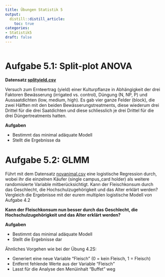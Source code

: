 ```yaml
---
title: Übungen Statistik 5
output: 
  distill::distill_article:
    toc: true
categories:
- Statistik5
draft: false
---
```


```r

```

# Aufgabe 5.1: Split-plot ANOVA

**Datensatz [splityield.csv](https://raw.githubusercontent.com/ResearchMethods-ZHAW/datasets/main/statistik/splityield.csv)**

Versuch zum Ernteertrag (yield) einer Kulturpflanze in Abhängigkeit der drei Faktoren Bewässerung (irrigated vs. control), Düngung (N, NP, P) und Aussaatdichten (low, medium, high). Es gab vier ganze Felder (block), die zwei Hälften mit den beiden Bewässerungstreatments, diese wiederum drei Drittel für die drei Saatdichten und diese schliesslich je drei Drittel für die drei Düngertreatments hatten.

**Aufgaben**

- Bestimmt das minimal adäquate Modell
- Stellt die Ergebnisse da




# Aufgabe 5.2: GLMM

Führt mit dem Datensatz [novanimal.csv](https://zenodo.org/record/3890949/files/2017_ZHAW_individual_menu_sales_NOVANIMAL.csv?download=1) eine logistische Regression durch, wobei ihr die einzelnen Käufer (single campus_card holder) als weitere randomisierte Variable mitberücksichtigt. Kann der Fleischkonsum durch das Geschlecht, die Hochschulzugehörigkeit und das Alter erklärt werden? Vergleich die Ergebnisse mit der eurem multiplen logistische Modell von Aufgabe 4.2

**Kann der Fleischkonsum nun besser durch das Geschlecht, die Hochschulzugehörigkeit und das Alter erklärt werden?**

**Aufgaben**

- Bestimmt das minimal adäquate Modell
- Stellt die Ergebnisse dar


Ähnliches Vorgehen wie bei der Übung 4.2S:

-   Generiert eine neue Variable "Fleisch" (0 = kein Fleisch, 1 = Fleisch)
-   Entfernt fehlende Werte aus der Variable "Fleisch"
-   Lasst für die Analyse den Menüinhalt "Buffet" weg
